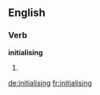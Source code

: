 ==English==

===Verb===
'''initialising'''

# {{third-person singular of|[[initialise]]}}

[[de:initialising]]
[[fr:initialising]]